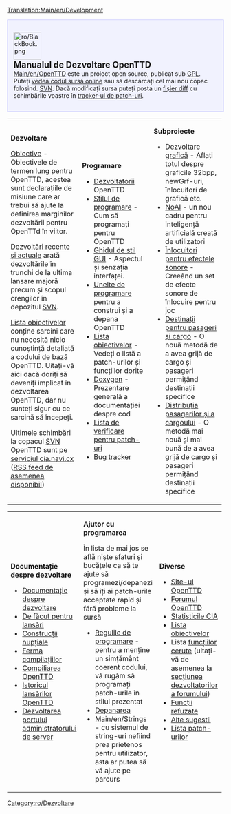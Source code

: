 [[Translation:Main/en/Development]]
<div style="background-color: #f1f2fe; border: 1px solid #c7c8fe; margin:0; padding: 1em 1em 1em 1em; text-align:left">
[[File:ro/BlackBook.png|64px|left]]
<strong style="font-size:1.4em; display:block">Manualul de Dezvoltare OpenTTD</strong>
[[Main/en/OpenTTD]] este un proiect open source, publicat sub [http://www.gnu.org/copyleft/gpl.html GPL]. Puteți [http://svn.openttd.org/ vedea codul sursă online] sau să descărcați cel mai nou copac folosind. [[Main/en/FAQ development|SVN]]. Dacă modificați sursa puteți posta un [[Main/en/SVN#How do I make a diff file to share my changes with other coders.3F|fișier diff]] cu schimbările voastre în [http://bugs.openttd.org tracker-ul de patch-uri].
</div>
{| cellspacing="3" class="mainpagetable" align="center" cellpadding="10px" style="background-color: #E7EBFF; border: 1px solid #c7c8fe; margin:0; border-top:none; padding:0"
|- valign="top" 
|width="33%"|
<font size="3">'''Dezvoltare'''</font> <!-----------------------Development--------->

[[Main/en/Objectives|Obiective]] - Obiectivele de termen lung pentru OpenTTD, acestea sunt declarațiile de misiune care ar trebui să ajute la definirea marginilor dezvoltării pentru OpenTTd în viitor.

[[Main/en/Recent and Current Developments|Dezvoltări recente și actuale]] arată dezvoltările în trunchi de la ultima lansare majoră precum și scopul crengilor în depozitul [[Main/en/FAQ development|SVN]].

[[Main/en/Todo list|Lista obiectivelor]] conține sarcini care nu necesită nicio cunoștință detaliată a codului de bază OpenTTD. Uitați-vă aici dacă doriți să deveniți implicat în dezvoltarea OpenTTD, dar nu sunteți sigur cu ce sarcină să începeți.

Ultimele schimbări la copacul [[Main/en/FAQ development|SVN]] OpenTTD sunt pe [http://cia.navi.cx/stats/project/OpenTTD serviciul cia.navi.cx] ([http://cia.navi.cx/stats/project/OpenTTD/.rss?ver=2&medium=unquoted&limit=15 RSS feed de asemenea disponibil])

|width="33%"|
<font size="3">'''Programare'''</font>  <!-----------------------Coding--------->

*[[Main/en/Developers|Dezvoltatorii]] OpenTTD
*[[Main/en/Coding style|Stilul de programare]] - Cum să programați pentru OpenTTD
*[[Main/en/GUI Style Guide|Ghidul de stil GUI]] - Aspectul și senzația interfaței.
*[[Main/en/Coding Tools|Unelte de programare]] pentru a construi și a depana OpenTTD
*[[Main/en/Todo list|Lista obiectivelor]] - Vedeți o listă a patch-urilor și funcțiilor dorite
*[http://docs.openttd.org Doxygen] - Prezentare generală a documentației despre cod
*[[Main/en/Patch Checklist|Lista de verificare pentru patch-uri]]
*[http://bugs.openttd.org/ Bug tracker]

|width="33%"|
<font size="3">'''Subproiecte'''</font> <!-----------------------Subprojects--------->

*[[Main/en/Graphics Development|Dezvoltare grafică]] - Aflați totul despre graficile 32bpp, newGrf-uri, înlocuitori de grafică etc.
*[[Main/en/AI:Main Page|NoAI]] - un nou cadru pentru inteligență artificială creată de utilizatori
*[[Main/en/Sound Effects Replacement|Înlocuitori pentru efectele sonore]] - Creeând un set de efecte sonore de înlocuire pentru joc
*[[Main/en/Passenger and cargo destinations|Destinații pentru pasageri și cargo]] - O nouă metodă de a avea grijă de cargo și pasageri permițând destinații specifice
*[[Main/en/Passenger and cargo distribution|Distribuția pasagerilor și a cargoului]] - O metodă mai nouă și mai bună de a avea grijă de cargo și pasageri permițând destinații specifice
|}  <!------------- 3th part ------------->
{| cellspacing="3" class="mainpagetable" align="center" cellpadding="10px" style="background-color: #E7EBFF; border: 1px solid #c7c8fe; margin:0; border-top:none; padding:0; margin-bottom:2em"
|- valign="top"
|width="33%"|
<font size="3">'''Documentație despre dezvoltare'''</font>  <!---------Development documentation--------->

*[[Main/en/Development|Documentație despre dezvoltare]]
*[[Main/en/Doing an OpenTTD release|De făcut pentru lansări]]
*[[Main/en/Nightly build|Construcții nupțiale]]
*[[Main/en/Compile Farm|Ferma compilațiilor]]
*[[Category/en/Compiling OpenTTD|Compiliarea OpenTTD]]
*[[Main/en/OpenTTD Release History|Istoricul lansărilor OpenTTD]]
*[[Main/en/Server Admin Port Development|Dezvoltarea portului administratorului de server]]

|width="33%"|
<font size="3">'''Ajutor cu programarea'''</font>  <!------------- Help with coding ------------->

În lista de mai jos se află niște sfaturi și bucățele ca să te ajute să programezi/depanezi și să îți ai patch-urile acceptate rapid și fără probleme la sursă
*[[Main/en/Coding style|Regulile de programare]] - pentru a menține un simțământ coerent codului, vă rugăm să programați patch-urile în stilul prezentat
*[[Main/en/Debugging|Depanarea]]
*[[Main/en/Strings]] - cu sistemul de string-uri nefiind prea prietenos pentru utilizator, asta ar putea să vă ajute pe parcurs

|width="33%"|
<font size="3">'''Diverse'''</font>  <!------------- Miscellaneous ------------->

* [http://www.openttd.org Site-ul OpenTTD]
* [http://www.tt-forums.net/viewforum.php?f=55 Forumul OpenTTD]
* [http://cia.vc/stats/project/OpenTTD Statisticile CIA]
*[[Main/en/Todo list|Lista obiectivelor]]
*Lista [[Main/en/Requested features|funcțiilor cerute]] (uitați-vă de asemenea la [http://www.tt-forums.net/viewforum.php?f=33 secțiunea dezvoltatorilor a forumului])
* [[Main/en/Rejected features|Funcții refuzate]]
* [[Main/en/Miscellaneous suggestions|Alte sugestii]]
*[[Main/en/List of patches|Lista patch-urilor]]
|}


[[Category:ro/Dezvoltare]]
